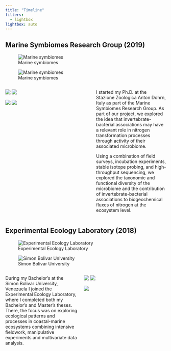 ```yaml
---
title: "Timeline"
filters: 
  - lightbox
lightbox: auto
---
```


## Marine Symbiomes Research Group (2019)

::: {.column-margin}
![Marine symbiomes](gallery/marsym.png)

![Marine symbiomes](gallery/szn.jpg)
:::

:::::::::::::: {.columns}



::: {.column width="47.5%"}
![](gallery/marsym1.jpeg){group="marsym"}
![](gallery/marsym3.jpeg){group="marsym"}

![](gallery/marsym2.jpeg){group="marsym"}
![](gallery/marsym4.jpeg){group="marsym"}
:::

::: {.column width="5%"}
:::

::: {.column width="47.5%"}

I started my Ph.D. at the Stazione Zoologica Anton Dohrn, Italy as part of the Marine Symbiomes Research Group. As part of our project, we explored the idea that invertebrate-bacterial associations may have a relevant role in nitrogen transformation processes through activity of their associated microbiome. 

Using a combination of field surveys, incubation experiments, stable isotope probing, and high-throughput sequencing, we explored the taxonomic and functional diversity of the microbiome and the contribution of invertebrate-bacterial associations to biogeochemical fluxes of nitrogen at the ecosystem level.

:::

:::::::::::::: 

## Experimental Ecology Laboratory (2018)

::: {.column-margin}
![Experimental Ecology Laboratory](gallery/lee.png)

![Simon Bolivar University](gallery/usb.png)
:::

:::::::::::::: {.columns}

::: {.column width="50%"}

During my Bachelor's at the Simon Bolivar University, Venezuela I joined the Experimental 
Ecology Laboratory, where I completed both my Bachelor's and Master's theses. There, the focus was on exploring ecological patterns and processes in coastal-marine ecosystems combining intensive fieldwork, manipulative experiments and multivariate data analysis.

:::


::: {.column width="47.5%"}
![](gallery/lee3.jpg)
![](gallery/lee2.jpg)

![](gallery/lee1.jpg)

:::

::: {.column width="5%"}
:::


::::::::::::::